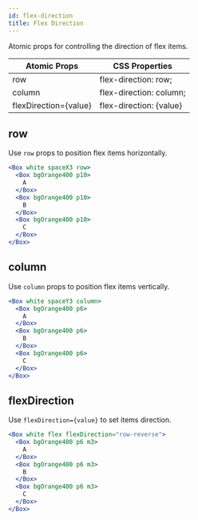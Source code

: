 ```yaml
---
id: flex-direction
title: Flex Direction
---
```


Atomic props for controlling the direction of flex items.

| Atomic Props          | CSS Properties          |
| --------------------- | ----------------------- |
| row                   | flex-direction: row;    |
| column                | flex-direction: column; |
| flexDirection={value} | flex-direction: {value} |

## row

Use `row` props to position flex items horizontally.

```jsx live
<Box white spaceX3 row>
  <Box bgOrange400 p10>
    A
  </Box>
  <Box bgOrange400 p10>
    B
  </Box>
  <Box bgOrange400 p10>
    C
  </Box>
</Box>
```

## column

Use `column` props to position flex items vertically.

```jsx live
<Box white spaceY3 column>
  <Box bgOrange400 p6>
    A
  </Box>
  <Box bgOrange400 p6>
    B
  </Box>
  <Box bgOrange400 p6>
    C
  </Box>
</Box>
```

## flexDirection

Use `flexDirection={value}` to set items direction.

```jsx live
<Box white flex flexDirection="row-reverse">
  <Box bgOrange400 p6 m3>
    A
  </Box>
  <Box bgOrange400 p6 m3>
    B
  </Box>
  <Box bgOrange400 p6 m3>
    C
  </Box>
</Box>
```
